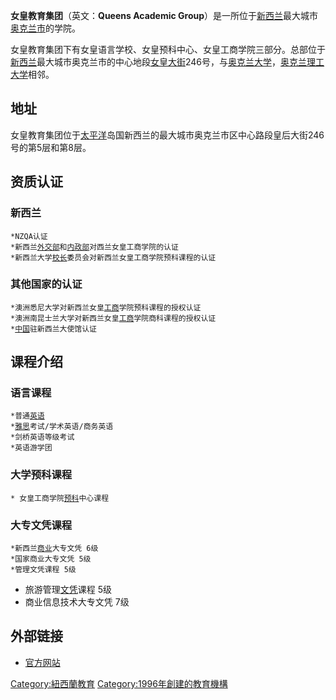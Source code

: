 {{Infobox University
|Name=女皇教育集团|
|EnglishName=Queens Academic Group|
|SealImage=[[File:QAG.jpg|200px]]|
|SealInfo=女皇校徽|
|Motto=Ingenio et labore (''By natural ability and hard work'')|
|Established=1996年
|Type=私立学院|
|President=[[理萨.陈|理萨.陈]]|
|Location=[[新西兰|新西兰]]奥克兰市女皇大街246号5楼8楼|
|AreaTotal=xxx平方公里|
|Department=8學院|
|Professor=xxx|
|Associate Professor=xxx|
|Assistant Professor=xxx|
|Lecturer=xxx|
|Student=500人|
|affiliations=
|Website=[http://www.queens-edu.com/nz/cschool.html 官方网站]|
}}
{{expand|time=2010-06-24T09:50:29+00:00}}
'''女皇教育集团'''（英文：'''Queens Academic Group'''）是一所位于[[新西兰|新西兰]]最大城市[[奥克兰市|奥克兰市]]的学院。

女皇教育集团下有女皇语言学校、女皇预科中心、女皇工商学院三部分。总部位于[[新西兰|新西兰]]最大城市奥克兰市的中心地段[[女皇大街|女皇大街]]246号，与[[奥克兰大学|奥克兰大学]]，[[奥克兰理工大学|奥克兰理工大学]]相邻。

== 地址 ==
女皇教育集团位于[[太平洋|太平洋]]岛国新西兰的最大城市奥克兰市区中心路段皇后大街246号的第5层和第8层。
== 资质认证 ==   
=== 新西兰 ===   
 *NZQA认证   
 *新西兰[[外交部|外交部]]和[[内政部|内政部]]对西兰女皇工商学院的认证   
 *新西兰大学[[校长|校长]]委员会对新西兰女皇工商学院预科课程的认证   
=== 其他国家的认证===   
 *澳洲悉尼大学对新西兰女皇[[工商|工商]]学院预科课程的授权认证   
 *澳洲南昆士兰大学对新西兰女皇[[工商|工商]]学院商科课程的授权认证   
 *[[中国|中国]]驻新西兰大使馆认证   
== 课程介绍 ==   
=== 语言课程 ===   
 *普通[[英语|英语]]   
 *[[雅思|雅思]]考试/学术英语/商务英语   
 *剑桥英语等级考试   
 *英语游学团   
=== 大学预科课程 ===   
 * 女皇工商学院[[预科|预科]]中心课程   
=== 大专文凭课程 ===   
 *新西兰[[商业|商业]]大专文凭 6级   
 *国家商业大专文凭 5级   
 *管理文凭课程 5级    
*旅游管理[[文凭|文凭]]课程 5级   
*商业信息技术大专文凭 7级   
    



==  外部链接 ==
*[https://web.archive.org/web/20100604235202/http://www.queens.ac.nz/contactus.html 官方网站]

{{stub}}
[[Category:紐西蘭教育|Category:紐西蘭教育]]
[[Category:1996年創建的教育機構|Category:1996年創建的教育機構]]